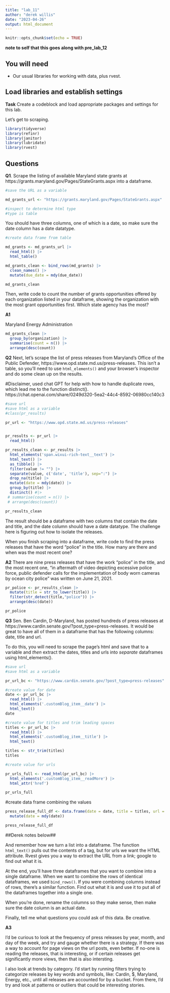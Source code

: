 ```yaml
---
title: "lab_11"
author: "derek willis"
date: "2023-04-26"
output: html_document
---
```


```r
knitr::opts_chunk$set(echo = TRUE)
```

**note to self that this goes along with pre_lab_12**

## You will need

* Our usual libraries for working with data, plus rvest.

## Load libraries and establish settings

**Task** Create a codeblock and load appropriate packages and settings for this lab.

Let's get to scraping.

```r
library(tidyverse)
library(refinr)
library(janitor)
library(lubridate)
library(rvest)

```

## Questions

**Q1**. Scrape the listing of available Maryland state grants at https://grants.maryland.gov/Pages/StateGrants.aspx into a dataframe. 

```r
#save the URL as a variable

md_grants_url <- "https://grants.maryland.gov/Pages/StateGrants.aspx"

#inspect to determine html type
#type is table
```

You should have three columns, one of which is a date, so make sure the date column has a date datatype. 

```r

#create data frame from table

md_grants <- md_grants_url |> 
  read_html() |> 
  html_table()  

md_grants_clean <- bind_rows(md_grants) |> 
  clean_names() |> 
  mutate(due_date = mdy(due_date))

md_grants_clean

```


Then, write code to count the number of grants opportunities offered by each organization listed in your dataframe, showing the organization with the most grant opportunities first. Which state agency has the most?

**A1** 

Maryland Energy Administration

```r

md_grants_clean |> 
  group_by(organization) |> 
  summarise(count = n()) |> 
  arrange(desc(count))

```

**Q2** Next, let's scrape the list of press releases from Maryland's Office of the Public Defender, https://www.opd.state.md.us/press-releases. This isn't a table, so you'll need to use `html_elements()` and your browser's inspector and do some clean up on the results. 

#Disclaimer,  used chat GPT for help with how to handle duplicate rows, which lead me to the function distinct(). https://chat.openai.com/share/0249d320-5ea2-44c4-8592-06980cc140c3


```r
#save url
#save html as a variable
#class(pr_results)

pr_url <- "https://www.opd.state.md.us/press-releases"


pr_results <- pr_url |> 
  read_html()

pr_results_clean <- pr_results |> 
  html_elements('span.wixui-rich-text__text') |> 
  html_text() |> 
  as_tibble() |> 
  filter(value != "") |> 
  separate(value, c('date', 'title'), sep=":") |> 
  drop_na(title) |> 
  mutate(date = mdy(date)) |> 
  group_by(title) |> 
  distinct() #|> 
 # summarise(count = n()) |> 
 # arrange(desc(count))

pr_results_clean


```


The result should be a dataframe with two columns that contain the date and title, and the date column should have a date datatype. The challenge here is figuring out how to isolate the releases.

When you finish scraping into a dataframe, write code to find the press releases that have the word "police" in the title. How many are there and when was the most recent one?

**A2** 
There are nine press releases that have the work "police" in the title, and the most recent one, "in aftermath of video depicting excessive police force, public defender calls for the implementation of body worn cameras by ocean city police" was written on June 21, 2021.


```r

pr_police <- pr_results_clean |> 
  mutate(title = str_to_lower(title)) |> 
  filter(str_detect(title,"police")) |> 
  arrange(desc(date))

pr_police

```

**Q3** Sen. Ben Cardin, D-Maryland, has posted hundreds of press releases at https://www.cardin.senate.gov/?post_type=press-releases. It would be great to have all of them in a dataframe that has the following columns: date, title and url.

To do this, you will need to scrape the page's html and save that to a variable and _then_ extract the dates, titles and urls into _separate_ dataframes using html_elements(). 


```r
#save url
#save html as a variable

pr_url_bc <- "https://www.cardin.senate.gov/?post_type=press-releases"

#create value for date 
date <- pr_url_bc |> 
  read_html() |> 
  html_elements('.customBlog_item__date') |> 
  html_text()
date

#create value for titles and trim leading spaces 
titles <- pr_url_bc |> 
  read_html() |> 
  html_elements('.customBlog_item__title') |> 
  html_text() 

titles <- str_trim(titles)
titles
```


```r
#create value for urls

pr_urls_full <- read_html(pr_url_bc) |> 
  html_elements('.customBlog_item__readMore') |> 
  html_attr('href')

pr_urls_full

```

#create data frame combining the values

```r
press_release_full_df <- data.frame(date = date, title = titles, url = pr_urls_full) |> 
  mutate(date = mdy(date))

press_release_full_df
```

##Derek notes below##

And remember how we turn a list into a dataframe. The function `html_text()` pulls out the contents of a tag, but for urls we want the HTML attribute. Rvest gives you a way to extract the URL from a link; google to find out what it is.

At the end, you'll have three dataframes that you want to combine into a single dataframe. When we want to combine the rows of identical dataframes, we used `bind_rows()`. If you were combining columns instead of rows, there's a similar function. Find out what it is and use it to put all of the dataframes together into a single one.

When you're done, rename the columns so they make sense, then make sure the date column is an actual date.

Finally, tell me what questions you could ask of this data. Be creative.

**A3** 

I'd be curious to look at the frequency of press releases by year, month, and day of the week, and try and gauge whether there is a strategy. If there was a way to account for page views on the url posts, even better. If no-one is reading the releases, that is interesting, or if certain releases get significantly more views, then that is also intersting. 

I also look at trends by category. I'd start by running filters trying to categorize releases by key words and symbols, like: Cardin, $, Maryland, Energy, etc., until all releases are accounted for by a bucket. From there, I'd try and look at patterns or outliers that could be interesting stories. 

